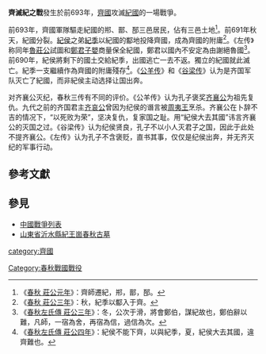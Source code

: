 {{Infobox Military Conflict
|conflict=齊滅紀之戰
|partof=
|date=前693年
|place=[[紀國|紀國]]
|result=戰後紀國分列為兩份。三年後，[[紀侯|紀侯]]將剩下的國土交給[[紀季|紀季]]出國逃亡。紀季一支繼續作為齊國的附庸而殘存。
|combatant1=[[齊國|齊國]]
|combatant2=[[紀國|紀國]]
|commander1=[[齊襄公|齊襄公]]
|commander2=[[紀侯|紀侯]]
|strength1=不詳
|strength2=不詳
|casualties1=不詳
|casualties2=不詳
}}

'''齊滅紀之戰'''發生於前693年，[[齊國|齊國]]攻滅[[紀國|紀國]]的一場戰爭。

前693年，齊國軍隊驅走紀國的郱、鄑、郚三邑居民，佔有三邑土地<ref>《[[春秋|春秋 莊公元年]]》：齊師遷紀，郱，鄑，郚。</ref>。前691年秋天，紀國分裂。[[紀侯|紀侯]]之弟[[紀季|紀季]]以紀國的酅地投降齊國，成為齊國的附庸<ref>《[[春秋|春秋 莊公三年]]》：秋，紀季以酅入于齊。</ref>。《左传》称同年[[魯莊公|魯莊公]]試圖和[[鄭子嬰|鄭君子嬰]]商量保全紀國，鄭君以國內不安定為由謝絕魯國<ref>《[[s:春秋左氏傳/莊公|春秋左氏傳 莊公三年]]》：冬，公次于滑，將會鄭伯，謀紀故也，鄭伯辭以難，凡師，一宿為舍，再宿為信，過信為次。</ref>。前690年，紀侯將剩下的國土交給紀季，出國逃亡一去不返。獨立的紀國就此滅亡。紀季一支繼續作為齊國的附庸殘存<ref>《[[s:春秋左氏傳/莊公|春秋左氏傳 莊公四年]]》：紀侯不能下齊，以與紀季，夏，紀侯大去其國，違齊難也。</ref>。《[[公羊传|公羊传]]》和《[[谷梁传|谷梁传]]》认为是齐国军队灭亡了紀國，而非紀侯主动选择让国出奔。

对齐襄公灭纪，春秋三传有不同的评价。《公羊传》认为孔子褒奖[[齐襄公|齐襄公]]为祖先复仇。九代之前的齐国君主[[齐哀公|齐哀公]]曾因为纪侯的谮言被[[周夷王|周夷王]]烹杀。齐襄公在卜辞不吉的情况下，“以死败为荣”，坚决复仇，复家国之耻。用“紀侯大去其國”讳言齐襄公的灭国之过。《谷梁传》认为纪侯贤良，孔子不以小人灭君子之国，因此于此处不提齐襄公。《左传》认为孔子不含褒贬，直书其事，仅仅是纪侯出奔，并无齐灭纪的军事行动。

==參考文獻==
{{reflist}}

==參見==
*[[中國戰爭列表|中國戰爭列表]]
*[[山東省|山東省]][[沂水縣|沂水縣]][[紀王崮春秋古墓|紀王崮春秋古墓]]

{{春秋歷史事件}}

[[category:齊國|category:齊國]]
[[Category:春秋戰國戰役|Category:春秋戰國戰役]]